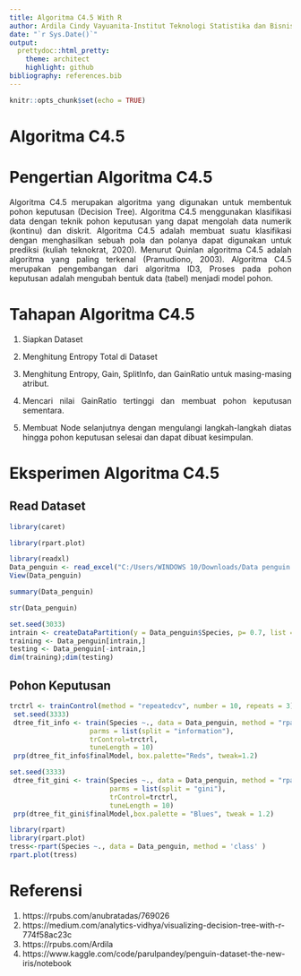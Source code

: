 ```yaml
---
title: Algoritma C4.5 With R
author: Ardila Cindy Vayuanita-Institut Teknologi Statistika dan Bisnis Muhammadiyah
date: "`r Sys.Date()`"
output:
  prettydoc::html_pretty:
    theme: architect
    highlight: github
bibliography: references.bib
---
```


```{=html}
<style>
body{
text-align: justify}
</style>
```
```r
knitr::opts_chunk$set(echo = TRUE)
```


# Algoritma C4.5

# Pengertian Algoritma C4.5
Algoritma C4.5 merupakan algoritma yang digunakan untuk membentuk pohon keputusan (Decision Tree). Algoritma C4.5 menggunakan klasifikasi data dengan teknik pohon keputusan yang dapat mengolah data numerik (kontinu) dan diskrit. 
Algoritma C4.5 adalah membuat suatu klasifikasi dengan menghasilkan sebuah pola dan polanya dapat digunakan untuk prediksi (kuliah teknokrat, 2020).
Menurut Quinlan algoritma C4.5 adalah algoritma yang paling terkenal (Pramudiono, 2003).
Algoritma C4.5 merupakan pengembangan dari algoritma ID3, Proses pada pohon keputusan adalah mengubah bentuk data (tabel) menjadi model pohon.

# Tahapan Algoritma C4.5
1. Siapkan Dataset

2. Menghitung Entropy Total di Dataset

3. Menghitung Entropy, Gain, SplitInfo, dan GainRatio untuk masing-masing atribut.

4. Mencari  nilai GainRatio tertinggi dan membuat pohon keputusan sementara. 

5. Membuat Node selanjutnya dengan mengulangi langkah-langkah diatas hingga pohon keputusan selesai dan dapat dibuat kesimpulan.

# Eksperimen Algoritma C4.5
## Read Dataset
```r
library(caret)
```

```r
library(rpart.plot)
```

```r
library(readxl)
Data_penguin <- read_excel("C:/Users/WINDOWS 10/Downloads/Data penguin.xlsx")
View(Data_penguin)
```

```r
summary(Data_penguin)
```

```r
str(Data_penguin)
```

```r
set.seed(3033)
intrain <- createDataPartition(y = Data_penguin$Species, p= 0.7, list = FALSE)
training <- Data_penguin[intrain,]
testing <- Data_penguin[-intrain,]
dim(training);dim(testing)
```

## Pohon Keputusan

```r
trctrl <- trainControl(method = "repeatedcv", number = 10, repeats = 3)
 set.seed(3333)
 dtree_fit_info <- train(Species ~., data = Data_penguin, method = "rpart",
                    parms = list(split = "information"),
                    trControl=trctrl,
                    tuneLength = 10)
 prp(dtree_fit_info$finalModel, box.palette="Reds", tweak=1.2)
```
```r
set.seed(3333)
 dtree_fit_gini <- train(Species ~., data = Data_penguin, method = "rpart",
                         parms = list(split = "gini"),
                         trControl=trctrl,
                         tuneLength = 10)
 prp(dtree_fit_gini$finalModel,box.palette = "Blues", tweak = 1.2)

```



```r
library(rpart)
library(rpart.plot)
tress<-rpart(Species ~., data = Data_penguin, method = 'class' )                  
rpart.plot(tress)
```




# Referensi
1. https://rpubs.com/anubratadas/769026
2. https://medium.com/analytics-vidhya/visualizing-decision-tree-with-r-774f58ac23c
3. https://rpubs.com/Ardila
4. https://www.kaggle.com/code/parulpandey/penguin-dataset-the-new-iris/notebook

